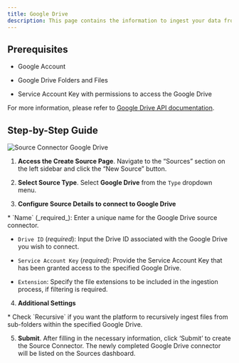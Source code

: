 ```yaml
---
title: Google Drive 
description: This page contains the information to ingest your data from Google Drive.
---
```


## Prerequisites

*   Google Account
    
*   Google Drive Folders and Files
    
*   Service Account Key with permissions to access the Google Drive
    

For more information, please refer to [Google Drive API documentation](https://developers.google.com/drive/api/v3/about-sdk).

## Step-by-Step Guide

![Source Connector Google Drive](https://unstructured-io.github.io/unstructured/_images/Source-Google-Drive.png)

1.  **Access the Create Source Page**. Navigate to the “Sources” section on the left sidebar and click the “New Source” button.
    
2.  **Select Source Type**. Select **Google Drive** from the `Type` dropdown menu.
    
3.  **Configure Source Details to connect to Google Drive**
    
<Note>
*   `Name` (_required_): Enter a unique name for the Google Drive source connector.
    
*   `Drive ID` (_required_): Input the Drive ID associated with the Google Drive you wish to connect.
    
*   `Service Account Key` (_required_): Provide the Service Account Key that has been granted access to the specified Google Drive.
    
*   `Extension`: Specify the file extensions to be included in the ingestion process, if filtering is required.
</Note>  

4.  **Additional Settings**
    
<Note>
*   Check `Recursive` if you want the platform to recursively ingest files from sub-folders within the specified Google Drive.
</Note> 

5.  **Submit**. After filling in the necessary information, click ‘Submit’ to create the Source Connector. The newly completed Google Drive connector will be listed on the Sources dashboard.